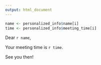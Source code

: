 ```yaml
---
output: html_document
---
```


```r
name <- personalized_info$name[i]
time <- personalized_info$meeting_time[i]
```

Dear `r name`,

Your meeting time is `r time`.

See you then!
